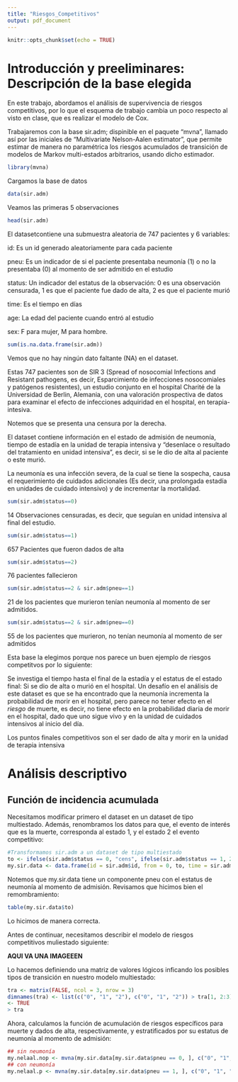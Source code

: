 ```yaml
---
title: "Riesgos_Competitivos"
output: pdf_document
---
```


```r
knitr::opts_chunk$set(echo = TRUE)
```

# Introducción y preeliminares: Descripción de la base elegida

En este trabajo, abordamos el análisis de supervivencia de riesgos competitivos, por lo que el esquema de trabajo cambia un poco respecto al visto en clase, que es realizar el modelo de Cox. 

Trabajaremos con la base sir.adm; dispinible en el paquete "mvna", llamado así por las iniciales de "Multivariate Nelson-Aalen estimator", que permite estimar de manera no paramétrica los riesgos acumulados de transición de modelos de Markov multi-estados arbitrarios, usando dicho estimador.

```r
library(mvna)
```

Cargamos la base de datos
```r
data(sir.adm)
```

Veamos las primeras 5 observaciones 
```r
head(sir.adm)
```
El datasetcontiene una submuestra aleatoria de 747  pacientes y 6 variables:

id: Es un id generado aleatoriamente para cada paciente

pneu: Es un indicador de si el paciente presentaba neumonía (1) o no la presentaba (0) al momento de ser admitido en el estudio

status: Un indicador del estatus de la observación: 0 es una observación censurada, 1 es que el paciente fue dado de alta, 2 es que el paciente murió

time: Es el tiempo en días

age: La edad del paciente cuando entró al estudio

sex: F para mujer, M para hombre.

```r
sum(is.na.data.frame(sir.adm))
```
Vemos que no hay ningún dato faltante (NA) en el dataset.

Estas 747 pacientes son de SIR 3 (Spread of nosocomial Infections and Resistant pathogens, es decir, Esparcimiento de infecciones nosocomiales y patógenos resistentes), un estudio conjunto en el hospital Charité de la Universidad de Berlin, Alemania, con una valoración prospectiva de datos para examinar el efecto de infecciones adquiridad en el hospital, en terapia-intesiva.

Notemos que se presenta una censura por la derecha.

El dataset contiene información en el estado de admisión de neumonía, tiempo de estadía en la unidad de terapia intensiva y "desenlace o resultado del tratamiento en unidad intensiva", es decir, si se le dio de alta al paciente o este murió. 

La neumonía es una infección severa, de la cual se tiene la sospecha, causa el requerimiento de cuidados adicionales (Es decir, una prolongada estadía en unidades de cuidado intensivo) y de incrementar la mortalidad.

```r
sum(sir.adm$status==0)
```
14 Observaciones censuradas, es decir, que seguían en unidad intensiva al final del estudio.

```r
sum(sir.adm$status==1)
```
657 Pacientes que fueron dados de alta

```r
sum(sir.adm$status==2)
```

76 pacientes fallecieron

```r
sum(sir.adm$status==2 & sir.adm$pneu==1)
```

21 de los pacientes que murieron tenían neumonía al momento de ser admitidos.
```r
sum(sir.adm$status==2 & sir.adm$pneu==0)
```

55 de los pacientes que murieron, no tenían neumonía al momento de ser admitidos

Esta base la elegimos porque nos parece un buen ejemplo de riesgos competitvos por lo siguiente:


Se investiga el tiempo hasta el final de la estadía y el estatus de el estado final: Si se dio de alta o murió en el hospital. Un desafío en el análisis de este dataset es que se ha encontrado que la neumonía incrementa la probabilidad de morir en el hospital, pero parece no tener efecto en el *riesgo* de muerte, es decir, no tiene efecto en la probabilidad diaria  de morir en el hospital, dado que uno sigue vivo y en la unidad de cuidados intensivos al inicio del día.

Los puntos finales competitivos son el ser dado de alta y morir en la unidad de terapia intensiva

# Análisis descriptivo 

## Función de incidencia acumulada

Necesitamos modificar primero el dataset en un dataset de tipo multiestado. Además, renombramos los datos para que, el evento de interés que es la muerte, corresponda al estado 1, y el estado 2 el evento competitivo:
```r
#Transformamos sir.adm a un dataset de tipo multiestado
to <- ifelse(sir.adm$status == 0, "cens", ifelse(sir.adm$status == 1, 2, 1))
my.sir.data <- data.frame(id = sir.adm$id, from = 0, to, time = sir.adm$time, pneu = sir.adm$pneu)
```

Notemos que my.sir.data tiene un componente pneu con el estatus de neumonía al momento de admisión. Revisamos que hicimos bien el remombramiento:
```r
table(my.sir.data$to)
```
Lo hicimos de manera correcta.

Antes de continuar, necesitamos describir el modelo de riesgos competitivos muliestado siguiente:

**AQUI VA UNA IMAGEEEN**

Lo hacemos definiendo una matriz de valores lógicos inficando los posibles tipos de transición en nuestro modelo multiestado:

```r
tra <- matrix(FALSE, ncol = 3, nrow = 3)
dimnames(tra) <- list(c("0", "1", "2"), c("0", "1", "2")) > tra[1, 2:3] 
<- TRUE
> tra
```


Ahora, calculamos la función de acumulación de riesgos específicos para muerte y dados de alta, respectivamente, y estratificados por su estatus de neumonía al momento de admisión:

```r
## sin neumonía 
my.nelaal.nop <- mvna(my.sir.data[my.sir.data$pneu == 0, ], c("0", "1", "2"), tra, "cens") 
## con neumonía
my.nelaal.p <- mvna(my.sir.data[my.sir.data$pneu == 1, ], c("0", "1", "2"), tra, "cens")
```

